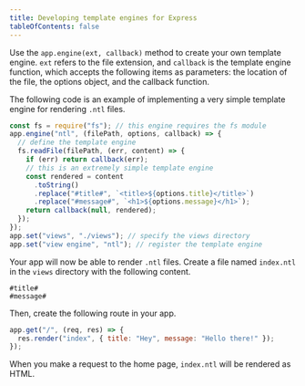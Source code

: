 ```yaml
---
title: Developing template engines for Express
tableOfContents: false
---
```


Use the `app.engine(ext, callback)` method to create your own template engine. `ext` refers to the file extension, and `callback` is the template engine function, which accepts the following items as parameters: the location of the file, the options object, and the callback function.

The following code is an example of implementing a very simple template engine for rendering `.ntl` files.

```js
const fs = require("fs"); // this engine requires the fs module
app.engine("ntl", (filePath, options, callback) => {
  // define the template engine
  fs.readFile(filePath, (err, content) => {
    if (err) return callback(err);
    // this is an extremely simple template engine
    const rendered = content
      .toString()
      .replace("#title#", `<title>${options.title}</title>`)
      .replace("#message#", `<h1>${options.message}</h1>`);
    return callback(null, rendered);
  });
});
app.set("views", "./views"); // specify the views directory
app.set("view engine", "ntl"); // register the template engine
```

Your app will now be able to render `.ntl` files. Create a file named `index.ntl` in the `views` directory with the following content.

```text
#title#
#message#
```

Then, create the following route in your app.

```js
app.get("/", (req, res) => {
  res.render("index", { title: "Hey", message: "Hello there!" });
});
```

When you make a request to the home page, `index.ntl` will be rendered as HTML.
